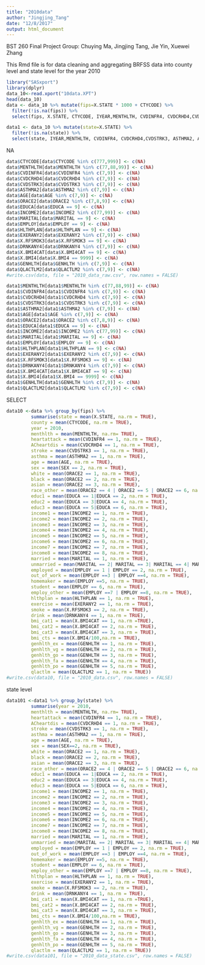 ```yaml
---
title: "2010data"
author: "Jingjing_Tang"
date: "12/8/2017"
output: html_document
---
```

BST 260 Final Project
Group: Chuying Ma, Jingjing Tang, Jie Yin, Xuewei Zhang

This Rmd file is for data cleaning and aggregating BRFSS data into county level and state level for the year 2010
```r
library("SASxport")
library(dplyr)
data_10<-read.xport("10data.XPT")
head(data_10)
data <- data_10 %>% mutate(fips=X.STATE * 1000 + CTYCODE) %>%
  filter(!is.na(fips)) %>%
  select(fips, X.STATE, CTYCODE, IYEAR,MENTHLTH, CVDINFR4, CVDCRHD4,CVDSTRK3, ASTHMA2, AGE, SEX, ORACE2, EDUCA, INCOME2, MARITAL, EMPLOY, HLTHPLAN, EXERANY2, X.RFSMOK3,DRNKANY4, X.BMI4CAT, X.BMI4, GENHLTH, QLACTLM2)

data1 <- data_10 %>% mutate(state=X.STATE) %>%
  filter(!is.na(state)) %>%
  select(state, IYEAR,MENTHLTH, CVDINFR4, CVDCRHD4,CVDSTRK3, ASTHMA2, AGE, SEX, ORACE2, EDUCA, INCOME2, MARITAL, EMPLOY, HLTHPLAN, EXERANY2, X.RFSMOK3,DRNKANY4, X.BMI4CAT, X.BMI4, GENHLTH, QLACTLM2)
```

NA
```r
data$CTYCODE[data$CTYCODE %in% c(777,999)] <- c(NA)
data$MENTHLTH[data$MENTHLTH %in% c(77,88,99)] <- c(NA) 
data$CVDINFR4[data$CVDINFR4 %in% c(7,9)] <- c(NA) 
data$CVDCRHD4[data$CVDCRHD4 %in% c(7,9)] <- c(NA) 
data$CVDSTRK3[data$CVDSTRK3 %in% c(7,9)] <- c(NA) 
data$ASTHMA2[data$ASTHMA2 %in% c(7,9)] <- c(NA) 
data$AGE[data$AGE %in% c(7,9)] <- c(NA) 
data$ORACE2[data$ORACE2 %in% c(7,8,9)] <- c(NA)
data$EDUCA[data$EDUCA == 9] <- c(NA) 
data$INCOME2[data$INCOME2 %in% c(77,99)] <- c(NA) 
data$MARITAL[data$MARITAL == 9] <- c(NA) 
data$EMPLOY[data$EMPLOY == 9] <- c(NA) 
data$HLTHPLAN[data$HLTHPLAN == 9] <- c(NA) 
data$EXERANY2[data$EXERANY2 %in% c(7,9)] <- c(NA) 
data$X.RFSMOK3[data$X.RFSMOK3 == 9] <- c(NA) 
data$DRNKANY4[data$DRNKANY4 %in% c(7,9)] <- c(NA) 
data$X.BMI4CAT[data$X.BMI4CAT == 9] <- c(NA) 
data$X.BMI4[data$X.BMI4 == 9999] <- c(NA) 
data$GENHLTH[data$GENHLTH %in% c(7,9)] <- c(NA) 
data$QLACTLM2[data$QLACTLM2 %in% c(7,9)] <- c(NA) 
#write.csv(data, file = "2010_data_raw.csv", row.names = FALSE)
```

```r
data1$MENTHLTH[data1$MENTHLTH %in% c(77,88,99)] <- c(NA) 
data1$CVDINFR4[data1$CVDINFR4 %in% c(7,9)] <- c(NA) 
data1$CVDCRHD4[data1$CVDCRHD4 %in% c(7,9)] <- c(NA) 
data1$CVDSTRK3[data1$CVDSTRK3 %in% c(7,9)] <- c(NA) 
data1$ASTHMA2[data1$ASTHMA2 %in% c(7,9)] <- c(NA) 
data1$AGE[data1$AGE %in% c(7,9)] <- c(NA) 
data1$ORACE2[data1$ORACE2 %in% c(7,8,9)] <- c(NA)
data1$EDUCA[data1$EDUCA == 9] <- c(NA) 
data1$INCOME2[data1$INCOME2 %in% c(77,99)] <- c(NA) 
data1$MARITAL[data1$MARITAL == 9] <- c(NA) 
data1$EMPLOY[data1$EMPLOY == 9] <- c(NA) 
data1$HLTHPLAN[data1$HLTHPLAN == 9] <- c(NA) 
data1$EXERANY2[data1$EXERANY2 %in% c(7,9)] <- c(NA) 
data1$X.RFSMOK3[data1$X.RFSMOK3 == 9] <- c(NA) 
data1$DRNKANY4[data1$DRNKANY4 %in% c(7,9)] <- c(NA) 
data1$X.BMI4CAT[data1$X.BMI4CAT == 9] <- c(NA) 
data1$X.BMI4[data1$X.BMI4 == 9999] <- c(NA) 
data1$GENHLTH[data1$GENHLTH %in% c(7,9)] <- c(NA) 
data1$QLACTLM2[data1$QLACTLM2 %in% c(7,9)] <- c(NA)
```




SELECT
```r
data10 <-data %>% group_by(fips) %>%
         summarise(state = mean(X.STATE, na.rm = TRUE),
         county = mean(CTYCODE, na.rm = TRUE),
         year = 2010,
         menthlth = mean(MENTHLTH, na.rm= TRUE),
         heartattack = mean(CVDINFR4 == 1, na.rm = TRUE),
         ACheartdis = mean(CVDCRHD4 == 1, na.rm = TRUE),
         stroke = mean(CVDSTRK3 == 1, na.rm = TRUE),
         asthma = mean(ASTHMA2 == 1, na.rm = TRUE),
         age = mean(AGE, na.rm = TRUE),
         sex = mean(SEX == 2, na.rm = TRUE),
         white = mean(ORACE2 == 1, na.rm = TRUE),
         black = mean(ORACE2 == 2, na.rm = TRUE),
         asian = mean(ORACE2 == 3, na.rm = TRUE),
         race_other = mean(ORACE2 == 4 | ORACE2 == 5 | ORACE2 == 6, na.rm = TRUE),
         educ1 = mean(EDUCA == 1|EDUCA == 2, na.rm = TRUE),
         educ2 = mean(EDUCA == 3|EDUCA == 4, na.rm = TRUE),
         educ3 = mean(EDUCA == 5|EDUCA == 6, na.rm = TRUE),
         income1 = mean(INCOME2 == 1, na.rm = TRUE),
         income2 = mean(INCOME2 == 2, na.rm = TRUE),
         income3 = mean(INCOME2 == 3, na.rm = TRUE),
         income4 = mean(INCOME2 == 4, na.rm = TRUE),
         income5 = mean(INCOME2 == 5, na.rm = TRUE),
         income6 = mean(INCOME2 == 6, na.rm = TRUE),
         income7 = mean(INCOME2 == 7, na.rm = TRUE),
         income8 = mean(INCOME2 == 8, na.rm = TRUE),
         married = mean(MARITAL == 1, na.rm = TRUE),
         unmarried = mean(MARITAL == 2| MARITAL == 3| MARITAL == 4| MARITAL == 5| MARITAL == 6, na.rm = TRUE),
         employed = mean(EMPLOY == 1 | EMPLOY == 2, na.rm = TRUE),
         out_of_work = mean(EMPLOY ==3 | EMPLOY ==4, na.rm = TRUE),
         homemaker = mean(EMPLOY ==5, na.rm = TRUE),
         student = mean(EMPLOY == 6, na.rm = TRUE),
         employ_other = mean(EMPLOY ==7 | EMPLOY ==8, na.rm = TRUE),
         hlthplan = mean(HLTHPLAN == 1, na.rm = TRUE),
         exercise = mean(EXERANY2 == 1, na.rm = TRUE),
         smoke = mean(X.RFSMOK3 == 2, na.rm = TRUE),
         drink = mean(DRNKANY4 == 1, na.rm = TRUE),
         bmi_cat1 = mean(X.BMI4CAT == 1, na.rm =TRUE),
         bmi_cat2 = mean(X.BMI4CAT == 2, na.rm = TRUE),
         bmi_cat3 = mean(X.BMI4CAT == 3, na.rm = TRUE),
         bmi_cts = mean(X.BMI4/100,na.rm = TRUE),
         genhlth_ex = mean(GENHLTH == 1, na.rm = TRUE),
         genhlth_vg = mean(GENHLTH == 2, na.rm = TRUE),
         genhlth_go = mean(GENHLTH == 3, na.rm = TRUE),
         genhlth_fa = mean(GENHLTH == 4, na.rm = TRUE),
         genhlth_po = mean(GENHLTH == 5, na.rm = TRUE),
         qlactlm = mean(QLACTLM2 == 1, na.rm = TRUE))
#write.csv(data10, file = "2010_data.csv", row.names = FALSE)
```

state level
```r
data101 <-data1 %>% group_by(state) %>%
         summarise(year = 2010,
         menthlth = mean(MENTHLTH, na.rm= TRUE),
         heartattack = mean(CVDINFR4 == 1, na.rm = TRUE),
         ACheartdis = mean(CVDCRHD4 == 1, na.rm = TRUE),
         stroke = mean(CVDSTRK3 == 1, na.rm = TRUE),
         asthma = mean(ASTHMA2 == 1, na.rm = TRUE),
         age = mean(AGE, na.rm = TRUE),
         sex = mean(SEX==2, na.rm = TRUE),
         white = mean(ORACE2 == 1, na.rm = TRUE),
         black = mean(ORACE2 == 2, na.rm = TRUE),
         asian = mean(ORACE2 == 3, na.rm = TRUE),
         race_other = mean(ORACE2 == 4 | ORACE2 == 5 | ORACE2 == 6, na.rm = TRUE),
         educ1 = mean(EDUCA == 1|EDUCA == 2, na.rm = TRUE),
         educ2 = mean(EDUCA == 3|EDUCA == 4, na.rm = TRUE),
         educ3 = mean(EDUCA == 5|EDUCA == 6, na.rm = TRUE),
         income1 = mean(INCOME2 == 1, na.rm = TRUE),
         income2 = mean(INCOME2 == 2, na.rm = TRUE),
         income3 = mean(INCOME2 == 3, na.rm = TRUE),
         income4 = mean(INCOME2 == 4, na.rm = TRUE),
         income5 = mean(INCOME2 == 5, na.rm = TRUE),
         income6 = mean(INCOME2 == 6, na.rm = TRUE),
         income7 = mean(INCOME2 == 7, na.rm = TRUE),
         income8 = mean(INCOME2 == 8, na.rm = TRUE),
         married = mean(MARITAL == 1, na.rm = TRUE),
         unmarried = mean(MARITAL == 2| MARITAL == 3| MARITAL == 4| MARITAL == 5| MARITAL == 6, na.rm = TRUE),
         employed = mean(EMPLOY == 1 | EMPLOY == 2, na.rm = TRUE),
         out_of_work = mean(EMPLOY ==3 | EMPLOY ==4, na.rm = TRUE),
         homemaker = mean(EMPLOY ==5, na.rm = TRUE),
         student = mean(EMPLOY == 6, na.rm = TRUE),
         employ_other = mean(EMPLOY ==7 | EMPLOY ==8, na.rm = TRUE),
         hlthplan = mean(HLTHPLAN == 1, na.rm = TRUE),
         exercise = mean(EXERANY2 == 1, na.rm = TRUE),
         smoke = mean(X.RFSMOK3 == 2, na.rm = TRUE),
         drink = mean(DRNKANY4 == 1, na.rm = TRUE),
         bmi_cat1 = mean(X.BMI4CAT == 1, na.rm =TRUE),
         bmi_cat2 = mean(X.BMI4CAT == 2, na.rm = TRUE),
         bmi_cat3 = mean(X.BMI4CAT == 3, na.rm = TRUE),
         bmi_cts = mean(X.BMI4/100,na.rm = TRUE),
         genhlth_ex = mean(GENHLTH == 1, na.rm = TRUE),
         genhlth_vg = mean(GENHLTH == 2, na.rm = TRUE),
         genhlth_go = mean(GENHLTH == 3, na.rm = TRUE),
         genhlth_fa = mean(GENHLTH == 4, na.rm = TRUE),
         genhlth_po = mean(GENHLTH == 5, na.rm = TRUE),
         qlactlm = mean(QLACTLM2 == 1, na.rm = TRUE))
#write.csv(data101, file = "2010_data_state.csv", row.names = FALSE)
```